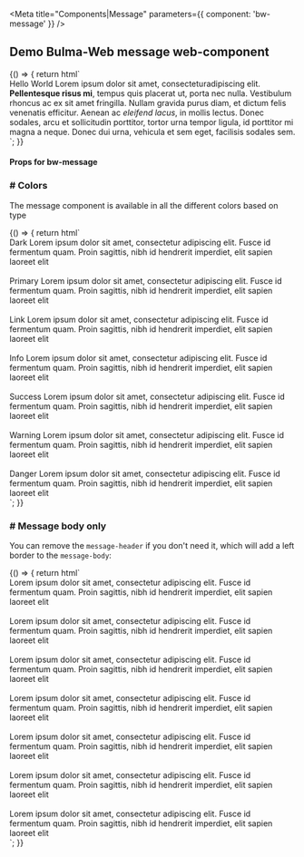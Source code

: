 
<Meta title="Components|Message" parameters={{ component: 'bw-message' }} />

## Demo Bulma-Web message web-component

<Preview>
  <Story name="simple message">
    {() => {
      return html`
        <div style="max-width:600px">
          <bw-message active closeable>
            <span slot="message-header">Hello World</span>
            Lorem ipsum dolor sit amet, consecteturadipiscing elit.
            <strong>Pellentesque risus mi</strong>, tempus quis placerat ut, porta nec nulla.
            Vestibulum rhoncus ac ex sit amet fringilla. Nullam gravida purus diam, et dictum
            <a>felis venenatis</a> efficitur. Aenean ac <em>eleifend lacus</em>, in mollis lectus.
            Donec sodales, arcu et sollicitudin porttitor, tortor urna tempor ligula, id porttitor
            mi magna a neque. Donec dui urna, vehicula et sem eget, facilisis sodales sem.
          </bw-message>
        </div>
      `;
    }}
  </Story>
</Preview>

#### Props for bw-message

<Props of="bw-message" />

### # Colors

The message component is available in all the different colors based on type

<Preview>
  <Story name="color messages">
    {() => {
      return html`
        <div style="max-width:500px">
          <bw-message active closeable type="dark">
            <span slot="message-header">Dark</span>
            Lorem ipsum dolor sit amet, consectetur adipiscing elit. Fusce id fermentum quam. Proin
            sagittis, nibh id hendrerit imperdiet, elit sapien laoreet elit
          </bw-message>
        </div>
        <br />
        <div style="max-width:500px">
          <bw-message active closeable type="is-primary">
            <span slot="message-header">Primary</span>
            Lorem ipsum dolor sit amet, consectetur adipiscing elit. Fusce id fermentum quam. Proin
            sagittis, nibh id hendrerit imperdiet, elit sapien laoreet elit
          </bw-message>
        </div>
        <br />
        <div style="max-width:500px">
          <bw-message active closeable type="is-link">
            <span slot="message-header">Link</span>
            Lorem ipsum dolor sit amet, consectetur adipiscing elit. Fusce id fermentum quam. Proin
            sagittis, nibh id hendrerit imperdiet, elit sapien laoreet elit
          </bw-message>
        </div>
        <br />
        <div style="max-width:500px">
          <bw-message active closeable type="is-info">
            <span slot="message-header">Info</span>
            Lorem ipsum dolor sit amet, consectetur adipiscing elit. Fusce id fermentum quam. Proin
            sagittis, nibh id hendrerit imperdiet, elit sapien laoreet elit
          </bw-message>
        </div>
        <br />
        <div style="max-width:500px">
          <bw-message active closeable type="is-success">
            <span slot="message-header">Success</span>
            Lorem ipsum dolor sit amet, consectetur adipiscing elit. Fusce id fermentum quam. Proin
            sagittis, nibh id hendrerit imperdiet, elit sapien laoreet elit
          </bw-message>
        </div>
        <br />
        <div style="max-width:500px">
          <bw-message active closeable type="is-warning">
            <span slot="message-header">Warning</span>
            Lorem ipsum dolor sit amet, consectetur adipiscing elit. Fusce id fermentum quam. Proin
            sagittis, nibh id hendrerit imperdiet, elit sapien laoreet elit
          </bw-message>
        </div>
        <br />
        <div style="max-width:500px">
          <bw-message active closeable type="is-danger">
            <span slot="message-header">Danger</span>
            Lorem ipsum dolor sit amet, consectetur adipiscing elit. Fusce id fermentum quam. Proin
            sagittis, nibh id hendrerit imperdiet, elit sapien laoreet elit
          </bw-message>
        </div>
      `;
    }}
  </Story>
</Preview>

### # Message body only

You can remove the `message-header` if you don't need it, which will add a left border to the `message-body`:

<Preview>
  <Story name="body messages">
    {() => {
      return html`
        <div style="max-width:500px">
          <bw-message active closeable type="dark">
            Lorem ipsum dolor sit amet, consectetur adipiscing elit. Fusce id fermentum quam. Proin
            sagittis, nibh id hendrerit imperdiet, elit sapien laoreet elit
          </bw-message>
        </div>
        <br />
        <div style="max-width:500px">
          <bw-message active closeable type="is-primary">
            Lorem ipsum dolor sit amet, consectetur adipiscing elit. Fusce id fermentum quam. Proin
            sagittis, nibh id hendrerit imperdiet, elit sapien laoreet elit
          </bw-message>
        </div>
        <br />
        <div style="max-width:500px">
          <bw-message active closeable type="is-link">
            Lorem ipsum dolor sit amet, consectetur adipiscing elit. Fusce id fermentum quam. Proin
            sagittis, nibh id hendrerit imperdiet, elit sapien laoreet elit
          </bw-message>
        </div>
        <br />
        <div style="max-width:500px">
          <bw-message active closeable type="is-info">
            Lorem ipsum dolor sit amet, consectetur adipiscing elit. Fusce id fermentum quam. Proin
            sagittis, nibh id hendrerit imperdiet, elit sapien laoreet elit
          </bw-message>
        </div>
        <br />
        <div style="max-width:500px">
          <bw-message active closeable type="is-success">
            Lorem ipsum dolor sit amet, consectetur adipiscing elit. Fusce id fermentum quam. Proin
            sagittis, nibh id hendrerit imperdiet, elit sapien laoreet elit
          </bw-message>
        </div>
        <br />
        <div style="max-width:500px">
          <bw-message active closeable type="is-warning">
            Lorem ipsum dolor sit amet, consectetur adipiscing elit. Fusce id fermentum quam. Proin
            sagittis, nibh id hendrerit imperdiet, elit sapien laoreet elit
          </bw-message>
        </div>
        <br />
        <div style="max-width:500px">
          <bw-message active closeable type="is-danger">
            Lorem ipsum dolor sit amet, consectetur adipiscing elit. Fusce id fermentum quam. Proin
            sagittis, nibh id hendrerit imperdiet, elit sapien laoreet elit
          </bw-message>
        </div>
      `;
    }}
  </Story>
</Preview>
